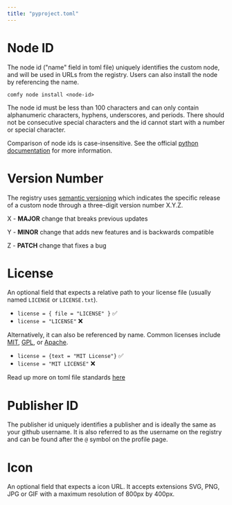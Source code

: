 ```yaml
---
title: "pyproject.toml"
---
```



# Node ID

The node id ("name" field in toml file) uniquely identifies the custom node, and will be used in URLs from the registry. Users can also install the node by referencing the name.

`comfy node install <node-id>`

The node id must be less than 100 characters and can only contain alphanumeric characters, hyphens, underscores, and periods. There should not be consecutive special characters and the id cannot start with a number or special character.

Comparison of node ids is case-insensitive. See the official [python documentation](https://packaging.python.org/en/latest/guides/writing-pyproject-toml/#name) for more information.
 
# Version Number

The registry uses [semantic versioning](https://semver.org/) which indicates the specific release of a custom node through a three-digit version number X.Y.Z.  

X - **MAJOR** change that breaks previous updates

Y - **MINOR** change that adds new features and is backwards compatible

Z - **PATCH** change that fixes a bug  

# License

An optional field that expects a relative path to your license file (usually named `LICENSE` or `LICENSE.txt`). 
- `license = { file = "LICENSE" }` ✅
- `license = "LICENSE"` ❌

Alternatively, it can also be referenced by name. Common licenses include [MIT](https://opensource.org/license/mit), [GPL](https://www.gnu.org/licenses/gpl-3.0.en.html), or [Apache](https://www.apache.org/licenses/LICENSE-2.0).
- `license = {text = "MIT License"}` ✅
- `license = "MIT LICENSE"` ❌

Read up more on toml file standards [here](https://packaging.python.org/en/latest/guides/writing-pyproject-toml/#license) 

# Publisher ID

The publisher id uniquely identifies a publisher and is ideally the same as your github username. It is also referred to as the username on the registry and can be found after the `@` symbol on the profile page. 

# Icon

An optional field that expects a icon URL. It accepts extensions SVG, PNG, JPG or GIF with a maximum resolution of 800px by 400px.
